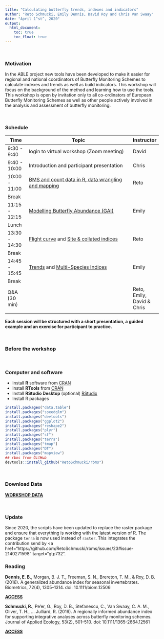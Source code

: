 ```yaml
---
title: "Calculating butterfly trends, indexes and indicators"
author: "Reto Schmucki, Emily Dennis, David Roy and Chris Van Swaay"
date: "April 1^st^, 2020"
output:
  html_document:
    toc: true
    toc_float: true
---
```


<br>

### Motivation

In the ABLE project new tools have been developed to make it easier for regional and national coordinators of Butterfly Monitoring Schemes to calculate indexes and trends as well as build indicators. This workshop will focus on the background of the method and learning how to use the tools. This workshop is open by invitation only to all co-ordinators of European Butterfly Monitoring Schemes as well as other people actively involved in the analysis and assessment of butterfly monitoring.

<br>

### Schedule

| Time         | Topic                                                                 | Instructor    |
|--------------|-----------------------------------------------------------------------|---------------|
|9:30  - 9:40  | login to virtual workshop (Zoom meeting)                              | David         |
|9:40  - 10:00 | Introduction and participant presentation                             | Chris         |
|10:00 - 11:00 | [BMS and count data in R, data wrangling and mapping](data_wrangling.html) | Reto     |
|Break         |                                                                       |               |
|11:15 - 12:15 | [Modelling Butterfly Abundance (GAI)](flight_curve_presentation.html) | Emily         |
|Lunch         |                                                                       |               |
|13:30 - 14:30 | [Flight curve](flight_curve_computing.html) and [Site & collated indices](site_indices.html)   | Reto          |
|Break         |                                                                       |               |
|14:45 - 15:45 | [Trends](species_trends.html) and [Multi-Species Indices](multispecies_indicators.html)   | Emily  |
|Break         |                                                                       |               |
|Q&A (30 min)  |                                                                       | Reto, Emily, David & Chris |
|              |                                                                       |               |


**Each session will be structured with a short presentation, a guided example and an exercise for participant to practice.**

<br>

### Before the workshop

<br>

### Computer and software

- Install **R** software from <a href="https://cran.r-project.org/"> CRAN</a>
- Install **RTools** from <a href="https://cran.r-project.org/bin/windows/Rtools/" >CRAN</a>
- Install **RStudio Desktop** (optional) <a href="https://rstudio.com/products/rstudio/download/#download"> RStudio</a>
- Install R packages

``` r
install.packages("data.table")
install.packages("speedglm")
install.packages("devtools")
install.packages("ggplot2")
install.packages("reshape2")
install.packages("plyr")
install.packages("sf")
install.packages("terra")
install.packages("tmap")
install.packages("DT")
install.packages("mapview")
## rbms from GitHub
devtools::install_github("RetoSchmucki/rbms")

```
<br>

### Download Data
<a href="https://filedn.com/l4iF16owVCHBm81sGhdrcpX/bms_workshop_data.zip"><b>WORKSHOP DATA</b></a>

<br>

### Update
Since 2020, the scripts have been updated to replace the raster package and ensure that everything is working with the latest version of R. The package `terra` is now used instead of `raster`. 
This integrates the contribution send by <a href="https://github.com/RetoSchmucki/rbms/issues/23#issue-2140271598" target="gtp732".

### Reading

**Dennis, E. B.**, Morgan, B. J. T., Freeman, S. N., Brereton, T. M., & Roy, D. B. (2016). A generalized abundance index for seasonal invertebrates. Biometrics, 72(4), 1305–1314. doi: 10.1111/biom.12506

<a href="https://onlinelibrary.wiley.com/doi/full/10.1111/biom.12506" target="_blank"><b>ACCESS</b></a>

**Schmucki, R.**, Pe’er, G., Roy, D. B., Stefanescu, C., Van Swaay, C. A. M., Oliver, T. H., … Julliard, R. (2016). A regionally informed abundance index for supporting integrative analyses across butterfly monitoring schemes. Journal of Applied Ecology, 53(2), 501–510. doi: 10.1111/1365-2664.12561

<a href="https://besjournals.onlinelibrary.wiley.com/doi/full/10.1111/1365-2664.12561" target="_blank"><b>ACCESS</b></a>
